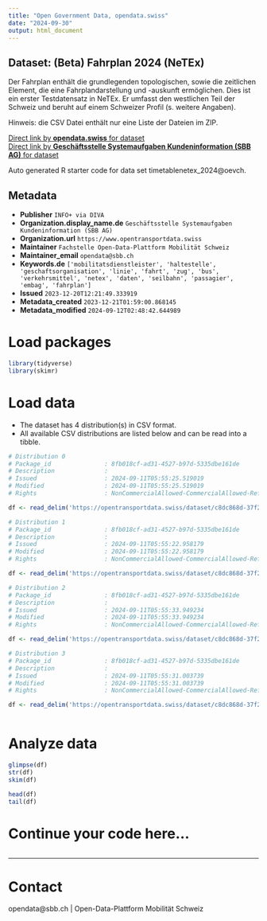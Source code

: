 ```yaml
---
title: "Open Government Data, opendata.swiss"
date: "2024-09-30"
output: html_document
---
```


## Dataset: (Beta) Fahrplan 2024 (NeTEx)

Der Fahrplan enthält die grundlegenden topologischen, sowie die zeitlichen Element, die eine Fahrplandarstellung und -auskunft ermöglichen. Dies ist ein erster Testdatensatz in NeTEx. Er umfasst den westlichen Teil der Schweiz und beruht auf einem Schweizer Profil (s. weitere Angaben).

Hinweis: die CSV Datei enthält nur eine Liste der Dateien im ZIP.


[Direct link by **opendata.swiss** for dataset](https://opendata.swiss/de/dataset/beta-fahrplan-2024-netex)<br>
[Direct link by **Geschäftsstelle Systemaufgaben Kundeninformation (SBB AG)** for dataset](https://opentransportdata.swiss/dataset/timetablenetex_2024)

Auto generated R starter code for data set timetablenetex_2024@oevch.

## Metadata

- **Publisher** `INFO+ via DIVA`
- **Organization.display_name.de** `Geschäftsstelle Systemaufgaben Kundeninformation (SBB AG)`
- **Organization.url** `https://www.opentransportdata.swiss`
- **Maintainer** `Fachstelle Open-Data-Plattform Mobilität Schweiz`
- **Maintainer_email** `opendata@sbb.ch`
- **Keywords.de** `['mobilitatsdienstleister', 'haltestelle', 'geschaftsorganisation', 'linie', 'fahrt', 'zug', 'bus', 'verkehrsmittel', 'netex', 'daten', 'seilbahn', 'passagier', 'embag', 'fahrplan']`
- **Issued** `2023-12-20T12:21:49.333919`
- **Metadata_created** `2023-12-21T01:59:00.868145`
- **Metadata_modified** `2024-09-12T02:48:42.644989`


# Load packages

```r

library(tidyverse)
library(skimr)

```

# Load data

-   The dataset has 4 distribution(s) in CSV format.
-   All available CSV distributions are listed below and can be read into a tibble.

```r

# Distribution 0
# Package_id               : 8fb018cf-ad31-4527-b97d-5335dbe161de
# Description              : 
# Issued                   : 2024-09-11T05:55:25.519019
# Modified                 : 2024-09-11T05:55:25.519019
# Rights                   : NonCommercialAllowed-CommercialAllowed-ReferenceRequired

df <- read_delim('https://opentransportdata.swiss/dataset/c8dc868d-37f2-494e-8ec8-e2c9c0e2f5ce/resource/3c7504af-9c26-470b-8183-1baa0ba93e77/download/prod_netex_tt_1.10_che_ski_2024_oev-schweiz_1_1_202406300706_readme.csv')

# Distribution 1
# Package_id               : 8fb018cf-ad31-4527-b97d-5335dbe161de
# Description              : 
# Issued                   : 2024-09-11T05:55:22.958179
# Modified                 : 2024-09-11T05:55:22.958179
# Rights                   : NonCommercialAllowed-CommercialAllowed-ReferenceRequired

df <- read_delim('https://opentransportdata.swiss/dataset/c8dc868d-37f2-494e-8ec8-e2c9c0e2f5ce/resource/5384aaf7-a286-410f-aa12-2841a71fa347/download/prod_netex_tt_1.10_che_ski_2024_oev-schweiz_1_1_202406230606_readme.csv')

# Distribution 2
# Package_id               : 8fb018cf-ad31-4527-b97d-5335dbe161de
# Description              : 
# Issued                   : 2024-09-11T05:55:33.949234
# Modified                 : 2024-09-11T05:55:33.949234
# Rights                   : NonCommercialAllowed-CommercialAllowed-ReferenceRequired

df <- read_delim('https://opentransportdata.swiss/dataset/c8dc868d-37f2-494e-8ec8-e2c9c0e2f5ce/resource/26b6c6be-f3bf-4f41-98cc-618dfd41265c/download/prod_netex_tt_1.10_che_ski_2024_oev-schweiz_1_1_202408080708_readme.csv')

# Distribution 3
# Package_id               : 8fb018cf-ad31-4527-b97d-5335dbe161de
# Description              : 
# Issued                   : 2024-09-11T05:55:31.003739
# Modified                 : 2024-09-11T05:55:31.003739
# Rights                   : NonCommercialAllowed-CommercialAllowed-ReferenceRequired

df <- read_delim('https://opentransportdata.swiss/dataset/c8dc868d-37f2-494e-8ec8-e2c9c0e2f5ce/resource/986847d4-ccde-4346-8eee-f74416a0326a/download/prod_netex_tt_1.10_che_ski_2024_oev-schweiz_1_1_202407280707_readme.csv')



```

# Analyze data

```r

glimpse(df)
str(df)
skim(df)

head(df)
tail(df)

```

# Continue your code here...

```r

```

------------------------------------------------------------------------

# Contact

opendata@sbb.ch | Open-Data-Plattform Mobilität Schweiz
